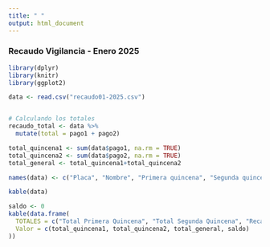 ```yaml
---
title: " "
output: html_document
---
```


### **Recaudo Vigilancia - Enero 2025**


```r
library(dplyr)
library(knitr)
library(ggplot2)

data <- read.csv("recaudo01-2025.csv")


# Calculando los totales
recaudo_total <- data %>% 
  mutate(total = pago1 + pago2)

total_quincena1 <- sum(data$pago1, na.rm = TRUE)
total_quincena2 <- sum(data$pago2, na.rm = TRUE)
total_general <- total_quincena1+total_quincena2

```



```r
names(data) <- c("Placa", "Nombre", "Primera quincena", "Segunda quincena")

kable(data)
```



```r
saldo <- 0
kable(data.frame(
  TOTALES = c("Total Primera Quincena", "Total Segunda Quincena", "Recaudo Total", "Saldo"),
  Valor = c(total_quincena1, total_quincena2, total_general, saldo)
))
```
